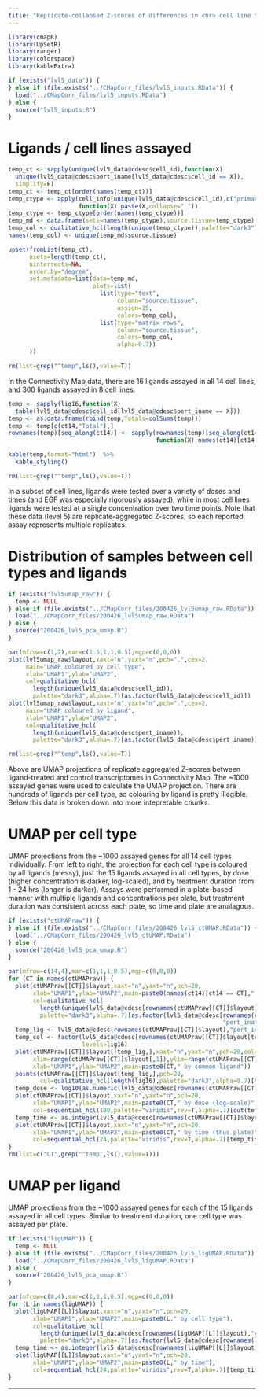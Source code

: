 ```yaml
---
title: "Replicate-collapsed Z-scores of differences in <br> cell line transcriptomes following ligand treatment"
---
```


```r
library(cmapR)
library(UpSetR)
library(ranger)
library(colorspace)
library(kableExtra)
```

```r
if (exists("lvl5_data")) {
} else if (file.exists("../CMapCorr_files/lvl5_inputs.RData")) {
  load("../CMapCorr_files/lvl5_inputs.RData") 
} else {
  source("lvl5_inputs.R")
}
```


# Ligands / cell lines assayed

```r
temp_ct <- sapply(unique(lvl5_data@cdesc$cell_id),function(X) 
  unique(lvl5_data@cdesc$pert_iname[lvl5_data@cdesc$cell_id == X]),
  simplify=F)
temp_ct <- temp_ct[order(names(temp_ct))]
temp_ctype <- apply(cell_info[unique(lvl5_data@cdesc$cell_id),c("primary_site","sample_type")],1,
                    function(X) paste(X,collapse=" "))
temp_ctype <- temp_ctype[order(names(temp_ctype))]
temp_md <- data.frame(sets=names(temp_ctype),source.tissue=temp_ctype)
temp_col <- qualitative_hcl(length(unique(temp_ctype)),palette="dark3")
names(temp_col) <- unique(temp_md$source.tissue)

upset(fromList(temp_ct),
      nsets=length(temp_ct),
      nintersects=NA,
      order.by="degree",
      set.metadata=list(data=temp_md,
                        plots=list(
                          list(type="text",
                               column="source.tissue",
                               assign=15,
                               colors=temp_col),
                          list(type="matrix_rows",
                               column="source.tissue",
                               colors=temp_col,
                               alpha=0.7))
      ))

rm(list=grep("^temp",ls(),value=T))
```

In the Connectivity Map data, there are 16 ligands assayed in all 14 cell lines, and 300 ligands assayed in 8 cell lines.

```r
temp <- sapply(lig16,function(X)
  table(lvl5_data@cdesc$cell_id[lvl5_data@cdesc$pert_iname == X]))
temp <- as.data.frame(rbind(temp,Totals=colSums(temp)))
temp <- temp[c(ct14,"Total"),]
rownames(temp)[seq_along(ct14)] <- sapply(rownames(temp)[seq_along(ct14)],
                                          function(X) names(ct14)[ct14 == X])

kable(temp,format="html")  %>%
  kable_styling()

rm(list=grep("^temp",ls(),value=T))
```

In a subset of cell lines, ligands were tested over a variety of doses and times (and EGF was especially rigorously assayed), while in most cell lines ligands were tested at a single concentration over two time points.  Note that these data (level 5) are replicate-aggregated Z-scores, so each reported assay represents multiple replicates.


# Distribution of samples between cell types and ligands

```r
if (exists("lvl5umap_raw")) {
  temp <- NULL
} else if (file.exists("../CMapCorr_files/200426_lvl5umap_raw.RData")) {
  load("../CMapCorr_files/200426_lvl5umap_raw.RData") 
} else {
  source("200426_lvl5_pca_umap.R")
}

par(mfrow=c(1,2),mar=c(1.5,1,1,0.5),mgp=c(0,0,0))
plot(lvl5umap_raw$layout,xaxt="n",yaxt="n",pch=".",cex=2,
     main="UMAP coloured by cell type",
     xlab="UMAP1",ylab="UMAP2",
     col=qualitative_hcl(
       length(unique(lvl5_data@cdesc$cell_id)),
       palette="dark3",alpha=.7)[as.factor(lvl5_data@cdesc$cell_id)])
plot(lvl5umap_raw$layout,xaxt="n",yaxt="n",pch=".",cex=2,
     main="UMAP coloured by ligand",
     xlab="UMAP1",ylab="UMAP2",
     col=qualitative_hcl(
       length(unique(lvl5_data@cdesc$pert_iname)),
       palette="dark3",alpha=.7)[as.factor(lvl5_data@cdesc$pert_iname)])

rm(list=grep("^temp",ls(),value=T))
```

Above are UMAP projections of replicate aggregated Z-scores between ligand-treated and control transcriptomes in Connectivity Map.  The ~1000 assayed genes were used to calculate the UMAP projection.  There are hundreds of ligands per cell type, so colouring by ligand is pretty illegible.  Below this data is broken down into more intepretable chunks.


# UMAP per cell type

UMAP projections from the ~1000 assayed genes for all 14 cell types individually.  From left to right, the projection for each cell type is coloured by all ligands (messy), just the 15 ligands assayed in all cell types, by dose (higher concentration is darker, log-scaled), and by treatment duration from 1 - 24 hrs (longer is darker).  Assays were performed in a plate-based manner with multiple ligands and concentrations per plate, but treatment duration was consistent across each plate, so time and plate are analagous. 

```r
if (exists("ctUMAPraw")) {
} else if (file.exists("../CMapCorr_files/200426_lvl5_ctUMAP.RData")) {
  load("../CMapCorr_files/200426_lvl5_ctUMAP.RData") 
} else {
  source("200426_lvl5_pca_umap.R")
}

par(mfrow=c(14,4),mar=c(1,1,1,0.5),mgp=c(0,0,0))
for (CT in names(ctUMAPraw)) {
  plot(ctUMAPraw[[CT]]$layout,xaxt="n",yaxt="n",pch=20,
       xlab="UMAP1",ylab="UMAP2",main=paste0(names(ct14)[ct14 == CT]," by ligand"),
       col=qualitative_hcl(
         length(unique(lvl5_data@cdesc[rownames(ctUMAPraw[[CT]]$layout),"pert_iname"])),
         palette="dark3",alpha=.7)[as.factor(lvl5_data@cdesc[rownames(ctUMAPraw[[CT]]$layout),
                                                             "pert_iname"])])
  temp_lig <- lvl5_data@cdesc[rownames(ctUMAPraw[[CT]]$layout),"pert_iname"] %in% lig16
  temp_col <- factor(lvl5_data@cdesc[rownames(ctUMAPraw[[CT]]$layout[temp_lig,]),"pert_iname"],
                     levels=lig16)
  plot(ctUMAPraw[[CT]]$layout[!temp_lig,],xaxt="n",yaxt="n",pch=20,col="grey80",
       xlim=range(ctUMAPraw[[CT]]$layout[,1]),ylim=range(ctUMAPraw[[CT]]$layout[,2]),
       xlab="UMAP1",ylab="UMAP2",main=paste0(CT," by common ligand"))
  points(ctUMAPraw[[CT]]$layout[temp_lig,],pch=20,
         col=qualitative_hcl(length(lig16),palette="dark3",alpha=0.7)[temp_col])
  temp_dose <- log10(as.numeric(lvl5_data@cdesc[rownames(ctUMAPraw[[CT]]$layout),"pert_dose"]))
  plot(ctUMAPraw[[CT]]$layout,xaxt="n",yaxt="n",pch=20,
       xlab="UMAP1",ylab="UMAP2",main=paste0(CT," by dose (log-scale)"),
       col=sequential_hcl(100,palette="viridis",rev=T,alpha=.7)[cut(temp_dose,100,labels=F)])
  temp_time <- as.integer(lvl5_data@cdesc[rownames(ctUMAPraw[[CT]]$layout),"pert_time"])
  plot(ctUMAPraw[[CT]]$layout,xaxt="n",yaxt="n",pch=20,
       xlab="UMAP1",ylab="UMAP2",main=paste0(CT," by time (thus plate)"),
       col=sequential_hcl(24,palette="viridis",rev=T,alpha=.7)[temp_time])
}
rm(list=c("CT",grep("^temp",ls(),value=T)))
```



# UMAP per ligand

UMAP projections from the ~1000 assayed genes for each of the 15 ligands assayed in all cell types.  Similar to treatment duration, one cell type was assayed per plate.

```r
if (exists("ligUMAP")) {
  temp <- NULL
} else if (file.exists("../CMapCorr_files/200426_lvl5_ligUMAP.RData")) {
  load("../CMapCorr_files/200426_lvl5_ligUMAP.RData") 
} else {
  source("200426_lvl5_pca_umap.R")
}

par(mfrow=c(8,4),mar=c(1,1,1,0.5),mgp=c(0,0,0))
for (L in names(ligUMAP)) {
  plot(ligUMAP[[L]]$layout,xaxt="n",yaxt="n",pch=20,
       xlab="UMAP1",ylab="UMAP2",main=paste0(L," by cell type"),
       col=qualitative_hcl(
         length(unique(lvl5_data@cdesc[rownames(ligUMAP[[L]]$layout),"cell_id"])),
         palette="dark3",alpha=.7)[as.factor(lvl5_data@cdesc[rownames(ligUMAP[[L]]$layout),"cell_id"])])
  temp_time <- as.integer(lvl5_data@cdesc[rownames(ligUMAP[[L]]$layout),"pert_time"])
  plot(ligUMAP[[L]]$layout,xaxt="n",yaxt="n",pch=20,
       xlab="UMAP1",ylab="UMAP2",main=paste0(L," by time"),
       col=sequential_hcl(24,palette="viridis",rev=T,alpha=.7)[temp_time])
}

```

****
